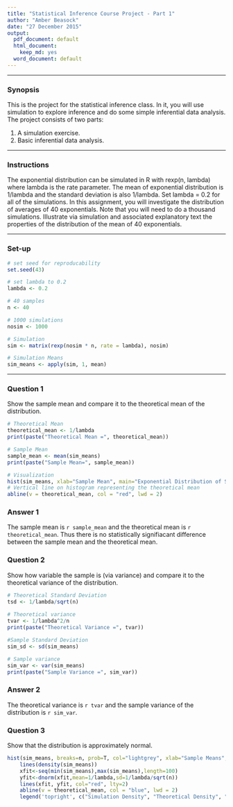 ```yaml
---
title: "Statistical Inference Course Project - Part 1"
author: "Amber Beasock"
date: "27 December 2015"
output:
  pdf_document: default
  html_document:
    keep_md: yes
  word_document: default
---
```


----------------------------------------------------------------------------------

### Synopsis
This is the project for the statistical inference class. In it, you will use simulation to explore inference and do some simple inferential data analysis. The project consists of two parts:

1. A simulation exercise.
2. Basic inferential data analysis.

----------------------------------------------------------------------------------

### Instructions

The exponential distribution can be simulated in R with rexp(n, lambda) where lambda is the rate parameter. The mean of exponential distribution is 1/lambda and the standard deviation is also 1/lambda. Set lambda = 0.2 for all of the simulations. In this assignment, you will investigate the distribution of averages of 40 exponentials. Note that you will need to do a thousand simulations. Illustrate via simulation and associated explanatory text the properties of the distribution of the mean of 40 exponentials.

----------------------------------------------------------------------------------

### Set-up

```r

# set seed for reproducability
set.seed(43)

# set lambda to 0.2
lambda <- 0.2

# 40 samples
n <- 40

# 1000 simulations
nosim <- 1000

# Simulation
sim <- matrix(rexp(nosim * n, rate = lambda), nosim)

# Simulation Means
sim_means <- apply(sim, 1, mean)
```

----------------------------------------------------------------------------------

### Question 1

Show the sample mean and compare it to the theoretical mean of the distribution.

```r
# Theoretical Mean
theoretical_mean <- 1/lambda
print(paste("Theoretical Mean =", theoretical_mean))
```

```r
# Sample Mean
sample_mean <- mean(sim_means)
print(paste("Sample Mean=", sample_mean))
```

```r
# Visualization 
hist(sim_means, xlab="Sample Mean", main="Exponential Distribution of Simulations", col="grey")
# Vertical line on histogram representing the theoretical mean
abline(v = theoretical_mean, col = "red", lwd = 2)  
```

### Answer 1
The sample mean is `r sample_mean` and the theoretical mean is `r theoretical_mean`. Thus there is no statistically signifiacant difference between the sample mean and the theoretical mean. 

### Question 2
Show how variable the sample is (via variance) and compare it to the theoretical variance of the distribution.

```r
# Theoretical Standard Deviation
tsd <- 1/lambda/sqrt(n)
    
# Theoretical variance
tvar <- 1/lambda^2/n
print(paste("Theoretical Variance =", tvar))

#Sample Standard Deviation
sim_sd <- sd(sim_means)

# Sample variance
sim_var <- var(sim_means)
print(paste("Sample Variance =", sim_var))
```

### Answer 2

The theoretical variance is `r tvar` and the sample variance of the distribution is `r sim_var`. 

### Question 3
Show that the distribution is approximately normal.

```r
hist(sim_means, breaks=n, prob=T, col="lightgrey", xlab="Sample Means", ylab="Density", main="Distribution of Sample Means") 
    lines(density(sim_means))
    xfit<-seq(min(sim_means),max(sim_means),length=100) 
    yfit<-dnorm(xfit,mean=1/lambda,sd=1/lambda/sqrt(n)) 
    lines(xfit, yfit, col="red", lty=2)
    abline(v = theoretical_mean, col = "blue", lwd = 2) 
    legend('topright', c("Simulation Density", "Theoretical Density", "Theoretical Mean"), lty=c(1,2), col=c("black","red", "blue")) 
 ```   